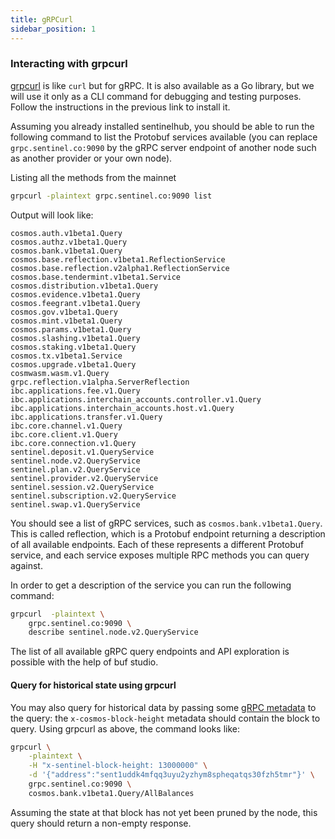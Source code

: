 ```yaml
---
title: gRPCurl
sidebar_position: 1
---
```



### Interacting with grpcurl

[grpcurl](https://github.com/fullstorydev/grpcurl) is like `curl` but for gRPC. It is also available as a Go library, but we will use it only as a CLI command for debugging and testing purposes. Follow the instructions in the previous link to install it.

Assuming you already installed sentinelhub, you should be able to run the following command to list the Protobuf services available (you can replace `grpc.sentinel.co:9090` by the gRPC server endpoint of another node such as another provider or your own node).

Listing all the methods from the mainnet

```bash
grpcurl -plaintext grpc.sentinel.co:9090 list
```

Output will look like: 
```
cosmos.auth.v1beta1.Query
cosmos.authz.v1beta1.Query
cosmos.bank.v1beta1.Query
cosmos.base.reflection.v1beta1.ReflectionService
cosmos.base.reflection.v2alpha1.ReflectionService
cosmos.base.tendermint.v1beta1.Service
cosmos.distribution.v1beta1.Query
cosmos.evidence.v1beta1.Query
cosmos.feegrant.v1beta1.Query
cosmos.gov.v1beta1.Query
cosmos.mint.v1beta1.Query
cosmos.params.v1beta1.Query
cosmos.slashing.v1beta1.Query
cosmos.staking.v1beta1.Query
cosmos.tx.v1beta1.Service
cosmos.upgrade.v1beta1.Query
cosmwasm.wasm.v1.Query
grpc.reflection.v1alpha.ServerReflection
ibc.applications.fee.v1.Query
ibc.applications.interchain_accounts.controller.v1.Query
ibc.applications.interchain_accounts.host.v1.Query
ibc.applications.transfer.v1.Query
ibc.core.channel.v1.Query
ibc.core.client.v1.Query
ibc.core.connection.v1.Query
sentinel.deposit.v1.QueryService
sentinel.node.v2.QueryService
sentinel.plan.v2.QueryService
sentinel.provider.v2.QueryService
sentinel.session.v2.QueryService
sentinel.subscription.v2.QueryService
sentinel.swap.v1.QueryService
```

You should see a list of gRPC services, such as `cosmos.bank.v1beta1.Query`. This is called reflection, which is a Protobuf endpoint returning a description of all available endpoints. Each of these represents a different Protobuf service, and each service exposes multiple RPC methods you can query against.

In order to get a description of the service you can run the following command:

```bash
grpcurl  -plaintext \
    grpc.sentinel.co:9090 \
    describe sentinel.node.v2.QueryService               
```

The list of all available gRPC query endpoints and API exploration is possible with the help of buf studio. 


#### Query for historical state using grpcurl

You may also query for historical data by passing some [gRPC metadata](https://github.com/grpc/grpc-go/blob/master/Documentation/grpc-metadata.md) to the query: the `x-cosmos-block-height` metadata should contain the block to query. Using grpcurl as above, the command looks like:

```bash
grpcurl \
    -plaintext \
    -H "x-sentinel-block-height: 13000000" \
    -d '{"address":"sent1uddk4mfqq3uyu2yzhym8spheqatqs30fzh5tmr"}' \
    grpc.sentinel.co:9090 \
    cosmos.bank.v1beta1.Query/AllBalances
```

Assuming the state at that block has not yet been pruned by the node, this query should return a non-empty response.
